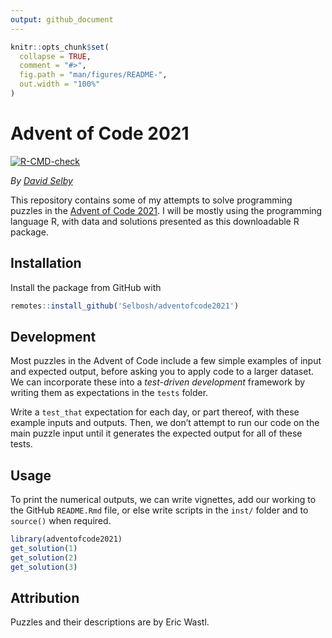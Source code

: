 ```yaml
---
output: github_document
---
```


<!-- README.md is generated from README.Rmd. Please edit that file -->

```r
knitr::opts_chunk$set(
  collapse = TRUE,
  comment = "#>",
  fig.path = "man/figures/README-",
  out.width = "100%"
)
```

# Advent of Code 2021

[![R-CMD-check](https://github.com/Selbosh/adventofcode2021/actions/workflows/r.yml/badge.svg)](https://github.com/Selbosh/adventofcode2021/actions)

_By [David Selby](https://selbydavid.com)_

This repository contains some of my attempts to solve programming puzzles in the [Advent of Code 2021](https://adventofcode.com/2021).
I will be mostly using the programming language R, with data and solutions presented as this downloadable R package.

## Installation

Install the package from GitHub with

```r
remotes::install_github('Selbosh/adventofcode2021')
```

## Development

Most puzzles in the Advent of Code include a few simple examples of input and expected output, before asking you to apply code to a larger dataset.
We can incorporate these into a _test-driven development_ framework by writing them as expectations in the `tests` folder.

Write a `test_that` expectation for each day, or part thereof, with these example inputs and outputs.
Then, we don't attempt to run our code on the main puzzle input until it generates the expected output for all of these tests. 

## Usage

To print the numerical outputs, we can write vignettes, add our working to the GitHub `README.Rmd` file, or else write scripts in the `inst/` folder and to `source()` when required.

```r
library(adventofcode2021)
get_solution(1)
get_solution(2)
get_solution(3)
```

## Attribution

Puzzles and their descriptions are by Eric Wastl.
